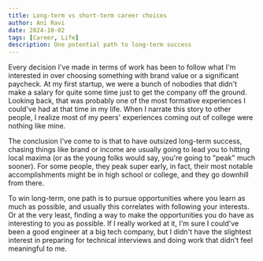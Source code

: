 ```yaml
---
title: Long-term vs short-term career choices
author: Ani Ravi
date: 2024-10-02
tags: [Career, Life]
description: One potential path to long-term success
---
```


Every decision I've made in terms of work has been to follow what I'm interested in over choosing something with brand value or a significant paycheck. At my first startup, we were a bunch of nobodies that didn't make a salary for quite some time just to get the company off the ground. Looking back, that was probably one of the most formative experiences I could've had at that time in my life. When I narrate this story to other people, I realize most of my peers' experiences coming out of college were nothing like mine.

The conclusion I've come to is that to have outsized long-term success, chasing things like brand or income are usually going to lead you to hitting local maxima (or as the young folks would say, you're going to "peak" much sooner). For some people, they peak super early, in fact, their most notable accomplishments might be in high school or college, and they go downhill from there.

To win long-term, one path is to pursue opportunities where you learn as much as possible, and usually this correlates with following your interests. Or at the very least, finding a way to make the opportunities you do have as interesting to you as possible. If I really worked at it, I'm sure I could've been a good engineer at a big tech company, but I didn't have the slightest interest in preparing for technical interviews and doing work that didn't feel meaningful to me.

